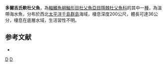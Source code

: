 {{Speciesbox
| taxon = Gilbertidia dolganovi
| binomial_authority = [[Mandrytsa|Mandrytsa]], 1993
| status = NE
| status_system = IUCN3.1
}}

'''多爾吉氏軟杜父魚'''，為[[輻鰭魚綱|輻鰭魚綱]][[鮋形目|鮋形目]][[杜父魚亞目|杜父魚亞目]][[隱棘杜父魚科|隱棘杜父魚科]]的其中一[[種|種]]，為溫帶海水魚，分布於西北[[太平洋|太平洋]][[千島群島|千島群島]]海域，棲息深度200公尺，體長可達36公分，棲息在底層水域，生活習性不明。

==参考文献==
*{{FishBase_species|genus=Gilbertidia|species=dolganovi|year=2014|month=5}}

{{魚類小作品}}
{{Taxonbar}}
[[Category:1993年描述的鱼类|D]]
[[Category:吉氏軟杜父魚屬|D]]